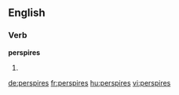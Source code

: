 ==English==

===Verb===
'''perspires'''

# {{third-person singular of|perspire}}

[[de:perspires]]
[[fr:perspires]]
[[hu:perspires]]
[[vi:perspires]]